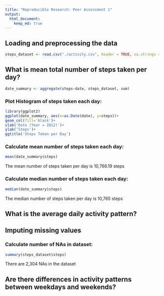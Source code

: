 ```yaml
---
title: "Reproducible Research: Peer Assessment 1"
output: 
  html_document:
    keep_md: true
---
```



## Loading and preprocessing the data

```r
steps_dataset <- read.csv("./activity.csv", header = TRUE, na.strings = 'NA')
```

## What is mean total number of steps taken per day?

```r
date_summary <- aggregate(steps~date, steps_dataset, sum)
```
### Plot Histogram of steps taken each day:

```r
library(ggplot2)
ggplot(date_summary, aes(x=as.Date(date), y=steps))+
geom_col(fill='black')+
xlab('Date (Year = 2012)')+
ylab('Steps')+
ggtitle('Steps Taken per Day')
```

### Calculate mean number of steps taken each day:

```r
mean(date_summary$steps)
```

The mean number of steps taken per day is 10,766.19 steps

### Calculate median number of steps taken each day:

```r
median(date_summary$steps)
```

The median number of steps taken per day is 10,765 steps

## What is the average daily activity pattern?



## Imputing missing values

### Calculate number of NAs in dataset:

```r
summary(steps_dataset$steps)
```

There are 2,304 NAs in the dataset

## Are there differences in activity patterns between weekdays and weekends?
